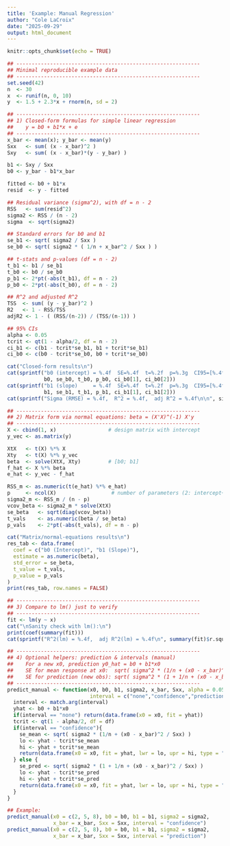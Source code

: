 ```yaml
---
title: 'Example: Manual Regression'
author: "Cole LaCroix"
date: "2025-09-29"
output: html_document
---
```


```r
knitr::opts_chunk$set(echo = TRUE)
```

```r
## ------------------------------------------------------------
## Minimal reproducible example data
## ------------------------------------------------------------
set.seed(42)
n  <- 30
x  <- runif(n, 0, 10)
y  <- 1.5 + 2.3*x + rnorm(n, sd = 2)

## ------------------------------------------------------------
## 1) Closed-form formulas for simple linear regression
##    y = b0 + b1*x + e
## ------------------------------------------------------------
x_bar <- mean(x); y_bar <- mean(y)
Sxx   <- sum( (x - x_bar)^2 )
Sxy   <- sum( (x - x_bar)*(y - y_bar) )

b1 <- Sxy / Sxx
b0 <- y_bar - b1*x_bar

fitted <- b0 + b1*x
resid  <- y - fitted

## Residual variance (sigma^2), with df = n - 2
RSS   <- sum(resid^2)
sigma2 <- RSS / (n - 2)
sigma  <- sqrt(sigma2)

## Standard errors for b0 and b1
se_b1 <- sqrt( sigma2 / Sxx )
se_b0 <- sqrt( sigma2 * ( 1/n + x_bar^2 / Sxx ) )

## t-stats and p-values (df = n - 2)
t_b1 <- b1 / se_b1
t_b0 <- b0 / se_b0
p_b1 <- 2*pt(-abs(t_b1), df = n - 2)
p_b0 <- 2*pt(-abs(t_b0), df = n - 2)

## R^2 and adjusted R^2
TSS  <- sum( (y - y_bar)^2 )
R2   <- 1 - RSS/TSS
adjR2 <- 1 - ( (RSS/(n-2)) / (TSS/(n-1)) )

## 95% CIs
alpha <- 0.05
tcrit <- qt(1 - alpha/2, df = n - 2)
ci_b1 <- c(b1 - tcrit*se_b1, b1 + tcrit*se_b1)
ci_b0 <- c(b0 - tcrit*se_b0, b0 + tcrit*se_b0)

cat("Closed-form results\n")
cat(sprintf("b0 (intercept) = %.4f  SE=%.4f  t=%.2f  p=%.3g  CI95=[%.4f, %.4f]\n",
            b0, se_b0, t_b0, p_b0, ci_b0[1], ci_b0[2]))
cat(sprintf("b1 (slope)     = %.4f  SE=%.4f  t=%.2f  p=%.3g  CI95=[%.4f, %.4f]\n",
            b1, se_b1, t_b1, p_b1, ci_b1[1], ci_b1[2]))
cat(sprintf("Sigma (RMSE) = %.4f,  R^2 = %.4f,  adj R^2 = %.4f\n\n", sigma, R2, adjR2))

## ------------------------------------------------------------
## 2) Matrix form via normal equations: beta = (X'X)^(-1) X'y
## ------------------------------------------------------------
X <- cbind(1, x)                 # design matrix with intercept
y_vec <- as.matrix(y)

XtX   <- t(X) %*% X
Xty   <- t(X) %*% y_vec
beta  <- solve(XtX, Xty)         # [b0; b1]
f_hat <- X %*% beta
e_hat <- y_vec - f_hat

RSS_m <- as.numeric(t(e_hat) %*% e_hat)
p     <- ncol(X)                  # number of parameters (2: intercept+slope)
sigma2_m <- RSS_m / (n - p)
vcov_beta <- sigma2_m * solve(XtX)
se_beta   <- sqrt(diag(vcov_beta))
t_vals    <- as.numeric(beta / se_beta)
p_vals    <- 2*pt(-abs(t_vals), df = n - p)

cat("Matrix/normal-equations results\n")
res_tab <- data.frame(
  coef = c("b0 (Intercept)", "b1 (Slope)"),
  estimate = as.numeric(beta),
  std_error = se_beta,
  t_value = t_vals,
  p_value = p_vals
)
print(res_tab, row.names = FALSE)

## ------------------------------------------------------------
## 3) Compare to lm() just to verify
## ------------------------------------------------------------
fit <- lm(y ~ x)
cat("\nSanity check with lm():\n")
print(coef(summary(fit)))
cat(sprintf("R^2(lm) = %.4f,  adj R^2(lm) = %.4f\n", summary(fit)$r.squared, summary(fit)$adj.r.squared))

## ------------------------------------------------------------
## 4) Optional helpers: prediction & intervals (manual)
##    For a new x0, prediction y0_hat = b0 + b1*x0
##    SE for mean response at x0:  sqrt( sigma^2 * (1/n + (x0 - x_bar)^2 / Sxx) )
##    SE for prediction (new obs): sqrt( sigma^2 * (1 + 1/n + (x0 - x_bar)^2 / Sxx) )
## ------------------------------------------------------------
predict_manual <- function(x0, b0, b1, sigma2, x_bar, Sxx, alpha = 0.05, df = n - 2,
                           interval = c("none","confidence","prediction")){
  interval <- match.arg(interval)
  yhat <- b0 + b1*x0
  if(interval == "none") return(data.frame(x0 = x0, fit = yhat))
  tcrit <- qt(1 - alpha/2, df = df)
  if(interval == "confidence"){
    se_mean <- sqrt( sigma2 * (1/n + (x0 - x_bar)^2 / Sxx) )
    lo <- yhat - tcrit*se_mean
    hi <- yhat + tcrit*se_mean
    return(data.frame(x0 = x0, fit = yhat, lwr = lo, upr = hi, type = "mean"))
  } else {
    se_pred <- sqrt( sigma2 * (1 + 1/n + (x0 - x_bar)^2 / Sxx) )
    lo <- yhat - tcrit*se_pred
    hi <- yhat + tcrit*se_pred
    return(data.frame(x0 = x0, fit = yhat, lwr = lo, upr = hi, type = "prediction"))
  }
}

## Example:
predict_manual(x0 = c(2, 5, 8), b0 = b0, b1 = b1, sigma2 = sigma2,
               x_bar = x_bar, Sxx = Sxx, interval = "confidence")
predict_manual(x0 = c(2, 5, 8), b0 = b0, b1 = b1, sigma2 = sigma2,
               x_bar = x_bar, Sxx = Sxx, interval = "prediction")

```

